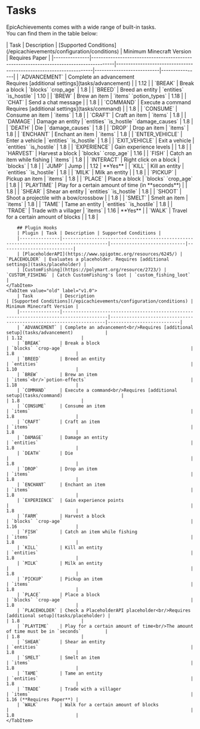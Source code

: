 
# Tasks

EpicAchievements comes with a wide range of built-in tasks. <br/>
You can find them in the table below:

<Tabs>
    <TabItem value="new" label="v2.0" default>
        | Task          | Description                                                                           | [Supported Conditions](/epicachievements/configuration/conditions) | Minimum Minecraft Version | Requires Paper |
        |---------------|---------------------------------------------------------------------------------------|--------------------------------------------------------------------|---------------------------|----------------|
        | `ADVANCEMENT` | Complete an advancement<br/>Requires [additional settings](tasks/advancement)            |                                                                    | 1.12                      |
        | `BREAK`       | Break a block                                                                         | `blocks` `crop_age`                                                | 1.8                       |
        | `BREED`       | Breed an entity                                                                       | `entities` `is_hostile`                                                        | 1.10                      |
        | `BREW`        | Brew an item                                                                          | `items` `potion_types`                                       | 1.18                      |
        | `CHAT`        | Send a chat message                                                                   |                                                                    | 1.8                       |
        | `COMMAND`     | Execute a command<br/>Requires [additional settings](tasks/command)                      |                                                                    | 1.8                       |
        | `CONSUME`     | Consume an item                                                                       | `items`                                                            | 1.8                       |
        | `CRAFT`       | Craft an item                                                                         | `items`                                                            | 1.8                       |
        | `DAMAGE`      | Damage an entity                                                                      | `entities` `is_hostile` `damage_causes`                                                        | 1.8                       |
        | `DEATH`       | Die                                                                                   | `damage_causes`                                                                  | 1.8                       |
        | `DROP`        | Drop an item                                                                          | `items`                                                            | 1.8                       |
        | `ENCHANT`     | Enchant an item                                                                       | `items`                                                            | 1.8                       |
        | `ENTER_VEHICLE`   | Enter a vehicle                                                                       | `entities` `is_hostile`                                                        | 1.8                       |
        | `EXIT_VEHICLE`    | Exit a vehicle                                                                    | `entities` `is_hostile`                                                                  | 1.8                       |
        | `EXPERIENCE`  | Gain experience levels                                                                |                                                                    | 1.8                       |
        | `HARVEST`        | Harvest a block                                                                       | `blocks` `crop_age`                                                | 1.16                      |
        | `FISH`        | Catch an item while fishing                                                           | `items`                                                            | 1.8                       |
        | `INTERACT`    | Right click on a block                                                              | `blocks`                                                          | 1.8                       |
        | `JUMP`        | Jump                                                                                |                                                                    | 1.12                       | **Yes** |
        | `KILL`        | Kill an entity                                                                        | `entities` `is_hostile`                                                        | 1.8                       |
        | `MILK`        | Milk an entity                                                                        |                                                                    | 1.8                       |
        | `PICKUP`      | Pickup an item                                                                        | `items`                                                            | 1.8                       |
        | `PLACE`       | Place a block                                                                         | `blocks` `crop_age`                                                | 1.8                       |
        | `PLAYTIME`    | Play for a certain amount of time (in **seconds**)         |                                                                    | 1.8                       |
        | `SHEAR`       | Shear an entity                                                                       | `entities` `is_hostile`                                                        | 1.8                       |
        | `SHOOT`       | Shoot a projectile with a bow/crossbow                                                                  |                                                         | 1.8                       |
        | `SMELT`       | Smelt an item                                                                         | `items`                                                            | 1.8                       |
        | `TAME`        | Tame an entity                                                                        | `entities` `is_hostile`                                                        | 1.8                       |
        | `TRADE`       | Trade with a villager                                                                 | `items`                                                            | 1.16  | **Yes** |
        | `WALK`        | Travel for a certain amount of blocks                                                   |                                                                    | 1.8                       |

        ## Plugin Hooks
        | Plugin | Task | Description | Supported Conditions |
        |---------------|---------------------------------------------------------------------------------------|----------------------------|---------------------------|
        | [PlaceholderAPI](https://www.spigotmc.org/resources/6245/) | `PLACEHOLDER` | Evaluates a placeholder. Requires [additional settings](tasks/placeholder) |
        | [CustomFishing](https://polymart.org/resource/2723/) | `CUSTOM_FISHING` | Catch CustomFishing's loot | `custom_fishing_loot` |
    </TabItem>
    <TabItem value="old" label="v1.0">
        | Task          | Description                                                                           | [Supported Conditions](/epicachievements/configuration/conditions) | Minimum Minecraft Version |
        |---------------|---------------------------------------------------------------------------------------|--------------------------------------------------------------------|---------------------------|
        | `ADVANCEMENT` | Complete an advancement<br/>Requires [additional setup](tasks/advancement)            |                                                                    | 1.12                      |
        | `BREAK`       | Break a block                                                                         | `blocks` `crop-age`                                                | 1.8                       |
        | `BREED`       | Breed an entity                                                                       | `entities`                                                         | 1.10                      |
        | `BREW`        | Brew an item                                                                          | `items`<br/>`potion-effects`                                       | 1.18                      |
        | `COMMAND`     | Execute a command<br/>Requires [additional setup](tasks/command)                      |                                                                    | 1.8                       |
        | `CONSUME`     | Consume an item                                                                       | `items`                                                            | 1.8                       |
        | `CRAFT`       | Craft an item                                                                         | `items`                                                            | 1.8                       |
        | `DAMAGE`      | Damage an entity                                                                      | `entities`                                                         | 1.8                       |
        | `DEATH`       | Die                                                                                   |                                                                    | 1.8                       |
        | `DROP`        | Drop an item                                                                          | `items`                                                            | 1.8                       |
        | `ENCHANT`     | Enchant an item                                                                       | `items`                                                            | 1.8                       |
        | `EXPERIENCE`  | Gain experience points                                                                |                                                                    | 1.8                       |
        | `FARM`        | Harvest a block                                                                       | `blocks` `crop-age`                                                | 1.16                      |
        | `FISH`        | Catch an item while fishing                                                           | `items`                                                            | 1.8                       |
        | `KILL`        | Kill an entity                                                                        | `entities`                                                         | 1.8                       |
        | `MILK`        | Milk an entity                                                                        |                                                                    | 1.8                       |
        | `PICKUP`      | Pickup an item                                                                        | `items`                                                            | 1.8                       |
        | `PLACE`       | Place a block                                                                         | `blocks` `crop-age`                                                | 1.8                       |
        | `PLACEHOLDER` | Check a PlaceholderAPI placeholder<br/>Requires [additional setup](tasks/placeholder) |                                                                    | 1.8                       |
        | `PLAYTIME`    | Play for a certain amount of time<br/>The amount of time must be in `seconds`         |                                                                    | 1.8                       |
        | `SHEAR`       | Shear an entity                                                                       | `entities`                                                         | 1.8                       |
        | `SMELT`       | Smelt an item                                                                         | `items`                                                            | 1.8                       |
        | `TAME`        | Tame an entity                                                                        | `entities`                                                         | 1.8                       |
        | `TRADE`       | Trade with a villager                                                                 | `items`                                                            | 1.16 (**Requires Paper**) |
        | `WALK`        | Walk for a certain amount of blocks                                                   |                                                                    | 1.8                       |
    </TabItem>
</Tabs>




